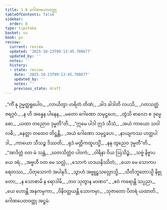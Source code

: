 ```yaml
---
title: 1.8 ဂေါဏပေတဝတ္ထု
tableOfContents: false
sidebar:
  order: 8
type: tipitaka
basket: su
book: pv
review:
  current: review
  updated: '2025-10-23T09:13:45.708677'
  updated_by: ''
  notes: ''
  history:
  - state: review
    date: '2025-10-23T09:13:45.708677'
    updated_by: ''
    notes: ''
    previous_state: draft
---
```



<ReviewStatus review={frontmatter.review} showDetails={true} />

<HypothesisAnnotation frontmatter={frontmatter} />

<DynamicBreadcrumb />

<Division number="46" book="pv" e="ch" v="19" p="132">

<Paragraph number="54" type="verses" book="pv">
_“ကိံ နု ဥမ္မတ္တရူပေါဝ,_  
_လာယိတွာ ဟရိတံ တိဏံ;_  
_ခါဒ ခါဒါတိ လပသိ,_  
_ဂတသတ္တံ ဇရဂ္ဂဝံ._  

</Paragraph>

</Division>
<Division number="47" book="pv" e="ch" v="19" p="132">

<Paragraph number="55" type="verses" book="pv">
_န ဟိ အန္နေန ပါနေန,_  
_မတော ဂေါဏော သမုဋ္ဌဟေ;_  
_တွံသိ ဗာလော စ ဒုမ္မေဓော,_  
_ယထာ တညောဝ ဒုမ္မတီ”တိ._  

</Paragraph>

</Division>
<Division number="48" book="pv" e="ch" v="19" p="132">

<Paragraph number="56" type="verses" book="pv">
_“ဣမေ ပါဒါ ဣဒံ သီသံ,_  
_အယံ ကာယော သဝါလဓိ;_  
_နေတ္တာ တထေဝ တိဋ္ဌန္တိ,_  
_အယံ ဂေါဏော သမုဋ္ဌဟေ._  

</Paragraph>

</Division>
<Division number="49" book="pv" e="ch" v="19" p="132">

<Paragraph number="57" type="verses" book="pv">
_နာယျကဿ ဟတ္ထပါဒါ,_  
_ကာယော သီသဉ္စ ဒိဿတိ;_  
_ရုဒံ မတ္တိကထူပသ္မိံ,_  
_နနု တွညေဝ ဒုမ္မတီ”တိ._  

</Paragraph>

</Division>
<Division number="50" book="pv" e="ch" v="19" p="132">

<Paragraph number="58" type="verses" book="pv">
_“အာဒိတ္တံ ဝတ မံ သန္တံ,_  
_ဃတသိတ္တံဝ ပါဝကံ;_  
_ဝါရိနာ ဝိယ ဩသိဉ္စံ,_  
_သဗ္ဗံ နိဗ္ဗာပယေ ဒရံ._  

</Paragraph>

</Division>
<Division number="51" book="pv" e="ch" v="19" p="132">

<Paragraph number="59" type="verses" book="pv">
_အဗ္ဗဟီ ဝတ မေ သလ္လံ,_  
_သောကံ ဟဒယနိဿိတံ;_  
_ယော မေ သောကပရေတဿ,_  
_ပိတုသောကံ အပါနုဒိ._  

</Paragraph>

</Division>
<Division number="52" book="pv" e="ch" v="19" p="132">

<Paragraph number="60" type="verses" book="pv">
_သွာဟံ အဗ္ဗူဠှသလ္လောသ္မိ,_  
_သီတိဘူတောသ္မိ နိဗ္ဗုတော;_  
_န သောစာမိ န ရောဒါမိ,_  
_တဝ သုတွာန မာဏဝ”._  

</Paragraph>

</Division>
<Division number="53" book="pv" e="ch" v="19" p="133">

<Paragraph number="61" type="verses" book="pv">
_ဧဝံ ကရောန္တိ သပ္ပညာ,_  
_ယေ ဟောန္တိ အနုကမ္ပကာ;_  
_ဝိနိဝတ္တယန္တိ သောကမှာ,_  
_သုဇာတော ပိတရံ ယထာတိ._  


</Paragraph>
</Division>

<Paragraph number="62" type="center" book="pv">
ဂေါဏပေတဝတ္ထု အဋ္ဌမံ.
</Paragraph>